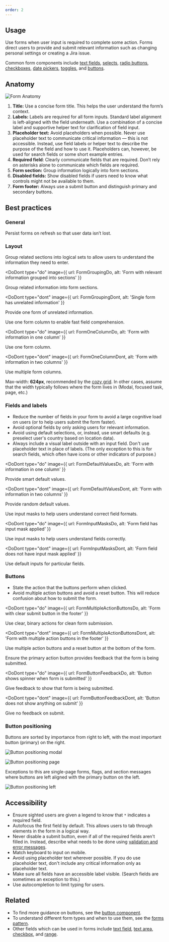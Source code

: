 ```yaml
---
order: 2
---
```



## Usage

Use forms when user input is required to complete some action. Forms direct users to provide and submit relevant information such as changing personal settings or creating a Jira issue.

Common form components include [text fields](/components/textfield/examples), [selects](/components/select/examples), [radio buttons](/components/radio/examples), [checkboxes](/components/checkbox/examples), [date pickers](/components/datetime-picker/date-picker/examples), [toggles](/components/toggle/examples), and [buttons](/components/button/examples).

## Anatomy

![Form Anatomy](../images/form-anatomy.png)

1. **Title:** Use a concise form title. This helps the user understand the form’s context.
2. **Labels:** Labels are required for all form inputs. Standard label alignment is left-aligned with the field underneath. Use a combination of a concise label and supportive helper text for clarification of field input.
3. **Placeholder text:** Avoid placeholders when possible. Never use placeholder text to communicate critical information — this is not accessible. Instead, use field labels or helper text to describe the purpose of the field and how to use it. Placeholders can, however, be used for search fields or some short example entries.
4. **Required field**: Clearly communicate fields that are required. Don’t rely on asterisks alone to communicate which fields are required.
5. **Form section:** Group information logically into form sections.
6. **Disabled fields:** Show disabled fields if users need to know what controls might not be available to them.
7. **Form footer:** Always use a submit button and distinguish primary and secondary buttons.

## Best practices

### General

Persist forms on refresh so that user data isn’t lost.

### Layout

Group related sections into logical sets to allow users to understand the information they need to enter.

<DoDont
  type="do"
  image={{
    url: FormGroupingDo,
    alt: 'Form with relevant information grouped into sections'
  }}
>
  Group related information into form sections.
</DoDont>

<DoDont
  type="dont"
  image={{
    url: FormGroupingDont,
    alt: 'Single form has unrelated information'
  }}
>
  Provide one form of unrelated information.
</DoDont>

Use one form column to enable fast field comprehension.

<DoDont
  type="do"
  image={{
    url: FormOneColumnDo,
    alt: 'Form with information in one column'
  }}
>
  Use one form column.
</DoDont>

<DoDont
  type="dont"
  image={{
    url: FormOneColumnDont,
    alt: 'Form with information in two columns'
  }}
>
  Use multiple form columns.
</DoDont>

Max-width: **624px**, recommended by the [cozy grid](/foundations/grid#gutter-spacing). In other cases, assume that the width typically follows where the form lives in (Modal, focused task, page, etc.)

### Fields and labels

- Reduce the number of fields in your form to avoid a large cognitive load on users (or to help users submit the form faster).
- Avoid optional fields by only asking users for relevant information.
- Avoid using default selections, or, instead, use smart defaults (e.g. preselect user's country based on location data).
- Always include a visual label outside with an input field. Don't use placeholder text in place of labels. (The only exception to this is for search fields, which often have icons or other indicators of purpose.)

<DoDont
  type="do"
  image={{
    url: FormDefaultValuesDo,
    alt: 'Form with information in one column'
  }}
>
  Provide smart default values.
</DoDont>

<DoDont
  type="dont"
  image={{
    url: FormDefaultValuesDont,
    alt: 'Form with information in two columns'
  }}
>
  Provide random default values.
</DoDont>

Use input masks to help users understand correct field formats.

<DoDont
  type="do"
  image={{
    url: FormInputMasksDo,
    alt: 'Form field has input mask applied'
  }}
>
  Use input masks to help users understand fields correctly.
</DoDont>

<DoDont
  type="dont"
  image={{
    url: FormInputMasksDont,
    alt: 'Form field does not have input mask applied'
  }}
>
  Use default inputs for particular fields.
</DoDont>

### Buttons

- State the action that the buttons perform when clicked.
- Avoid multiple action buttons and avoid a reset button. This will reduce confusion about how to submit the form.

<DoDont
  type="do"
  image={{
    url: FormMultipleActionButtonsDo,
    alt: 'Form with clear submit button in the footer'
  }}
>
  Use clear, binary actions for clean form submission.
</DoDont>

<DoDont
  type="dont"
  image={{
    url: FormMultipleActionButtonsDont,
    alt: 'Form with multiple action buttons in the footer'
  }}
>
  Use multiple action buttons and a reset button at the bottom of the form.
</DoDont>

Ensure the primary action button provides feedback that the form is being submitted.

<DoDont
  type="do"
  image={{
    url: FormButtonFeedbackDo,
    alt: 'Button shows spinner when form is submitted'
  }}
>
  Give feedback to show that form is being submitted.
</DoDont>

<DoDont
  type="dont"
  image={{
    url: FormButtonFeedbackDont,
    alt: 'Button does not show anything on submit'
  }}
>
  Give no feedback on submit.
</DoDont>

### Button positioning

Buttons are sorted by importance from right to left, with the most important button (primary) on the right.

![Button positioning modal](../images/button-positioning-1.png)

![Button positioning page](../images/button-positioning-2.png)

Exceptions to this are single-page forms, flags, and section messages where buttons are left aligned with the primary button on the left.

![Button positioning left](../images/button-positioning-3.png)

## Accessibility

- Ensure sighted users are given a legend to know that `*` indicates a required field.
- Autofocus the first field by default. This allows users to tab through elements in the form in a logical way.
- Never disable a submit button, even if all of the required fields aren't filled in. Instead, describe what needs to be done using [validation and error messages](/content/writing-guidelines).
- Match keyboard to input on mobile.
- Avoid using placeholder text wherever possible. If you do use placeholder text, don't include any critical information only as placeholder text.
- Make sure all fields have an accessible label visible. (Search fields are sometimes an exception to this.)
- Use autocompletion to limit typing for users.

## Related

- To find more guidance on buttons, see the [button component](/components/button/usage).
- To understand different form types and when to use them, see the [forms pattern](/patterns/forms).
- Other fields which can be used in forms include [text field](/components/textfield/examples), [text area](/components/textarea/examples), [checkbox](/components/checbox/examples), and [range](/components/range/examples).

